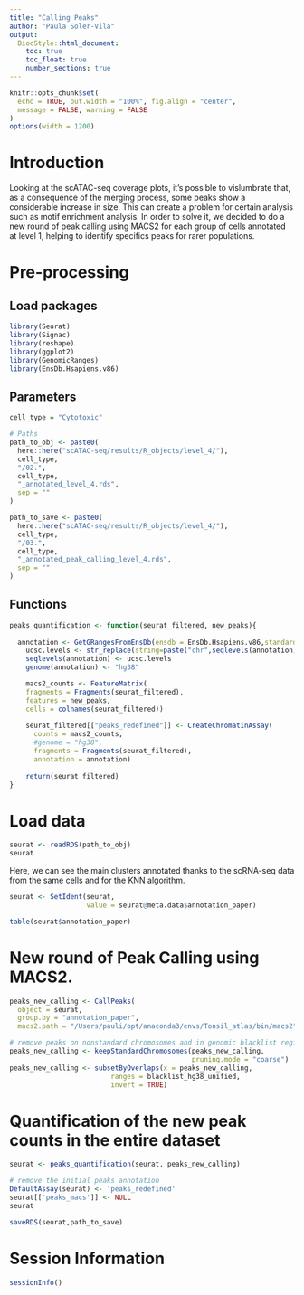 ```yaml
---
title: "Calling Peaks"
author: "Paula Soler-Vila"
output: 
  BiocStyle::html_document:
    toc: true
    toc_float: true
    number_sections: true
---
```

  
```r
knitr::opts_chunk$set(
  echo = TRUE, out.width = "100%", fig.align = "center",
  message = FALSE, warning = FALSE
)
options(width = 1200)
```

# Introduction
Looking at the scATAC-seq coverage plots, it's possible to vislumbrate that, as a consequence of the merging process, some peaks show a considerable increase in size. This can create a problem for certain analysis such as motif enrichment analysis. In order to solve it, we decided to do a new round of peak calling using MACS2 for each group of cells annotated at level 1, helping to identify specifics peaks for rarer populations.  

# Pre-processing

## Load packages

```r
library(Seurat)
library(Signac)
library(reshape)
library(ggplot2)
library(GenomicRanges)
library(EnsDb.Hsapiens.v86)
```

## Parameters

```r
cell_type = "Cytotoxic"

# Paths
path_to_obj <- paste0(
  here::here("scATAC-seq/results/R_objects/level_4/"),
  cell_type,
  "/02.",
  cell_type,
  "_annotated_level_4.rds",
  sep = ""
)

path_to_save <- paste0(
  here::here("scATAC-seq/results/R_objects/level_4/"),
  cell_type,
  "/03.",
  cell_type,
  "_annotated_peak_calling_level_4.rds",
  sep = ""
)
```

## Functions

```r
peaks_quantification <- function(seurat_filtered, new_peaks){ 
    
  annotation <- GetGRangesFromEnsDb(ensdb = EnsDb.Hsapiens.v86,standard.chromosomes = T)
    ucsc.levels <- str_replace(string=paste("chr",seqlevels(annotation),sep=""), pattern="chrMT", replacement="chrM")
    seqlevels(annotation) <- ucsc.levels
    genome(annotation) <- "hg38"

    macs2_counts <- FeatureMatrix(
    fragments = Fragments(seurat_filtered),
    features = new_peaks,
    cells = colnames(seurat_filtered))
    
    seurat_filtered[["peaks_redefined"]] <- CreateChromatinAssay(
      counts = macs2_counts, 
      #genome = "hg38",
      fragments = Fragments(seurat_filtered),
      annotation = annotation)
    
    return(seurat_filtered)
}

```

# Load data

```r
seurat <- readRDS(path_to_obj)
seurat
```

Here, we can see the main clusters annotated thanks to the scRNA-seq data from the same cells and for the KNN algorithm.

```r
seurat <- SetIdent(seurat, 
                   value = seurat@meta.data$annotation_paper)

table(seurat$annotation_paper)
```

# New round of Peak Calling using MACS2.

```r
peaks_new_calling <- CallPeaks(
  object = seurat,
  group.by = "annotation_paper",
  macs2.path = "/Users/pauli/opt/anaconda3/envs/Tonsil_atlas/bin/macs2")

```

```r
# remove peaks on nonstandard chromosomes and in genomic blacklist regions
peaks_new_calling <- keepStandardChromosomes(peaks_new_calling, 
                                             pruning.mode = "coarse")
peaks_new_calling <- subsetByOverlaps(x = peaks_new_calling, 
                         ranges = blacklist_hg38_unified, 
                         invert = TRUE)
```

# Quantification of the new peak counts in the entire dataset

```r
seurat <- peaks_quantification(seurat, peaks_new_calling)
```

```r
# remove the initial peaks annotation
DefaultAssay(seurat) <- 'peaks_redefined'
seurat[['peaks_macs']] <- NULL
seurat

saveRDS(seurat,path_to_save)
```

# Session Information
```r
sessionInfo()
```
